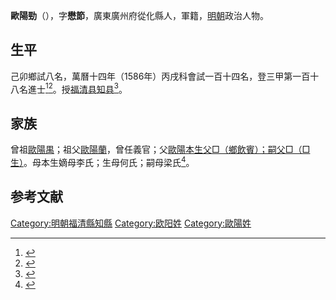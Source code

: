 {{明清人物信息框
| 姓名 = 歐陽勁
| 原名 =
| 圖片名稱= 
| 圖片大小 =
| 圖片說明 = 
| 最高職務 =
| 國家 = 大明 
| 爵位 =
| 籍貫 = 廣東廣州府從化縣
| 族裔 = 
| 旗籍 = 
| 字號 = 
| 諡號 =
| 出生日期 = 生年不詳
| 出生地點 =
| 逝世日期 = 卒年不詳
| 逝世地點 =
| 墓葬 =
| 配偶 = 
| 親屬 = 
| 出身 =
* 萬曆十四年丙戌科進士
| 經歷 =
| 著作 =  
}}
'''歐陽勁'''（{{bd|？||？|catIdx=}}），字'''懋節'''，廣東廣州府從化縣人，軍籍，[[明朝|明朝]]政治人物。

== 生平 ==
己卯鄉試八名，萬曆十四年（1586年）丙戌科會試一百十四名，登三甲第一百十八名進士<ref>{{Cite book|title=《皇明贡举考》卷五|last=（明）[[张朝瑞|张朝瑞]]|first=|publisher=《续修四库全书》史部第828册|year=|isbn=|location=|pages=}}</ref><ref>{{Cite book|title=贡举志五种 上|last=鲁小俊，江俊伟著|first=|publisher=武汉：武汉大学出版社|year=2009|isbn=978-7-307-07043-1|location=|pages=}}</ref>。授[[福清县|福清县]][[知县|知县]]<ref>{{cite news|title=福清市志  第四节　明代县衙|url=http://www.fzdqw.com/ShowText.asp?ToBook=1100&index=1135|accessdate=2013-08-11|newspaper=福州地情网|deadurl=yes|archiveurl=https://web.archive.org/web/20150528034308/http://www.fzdqw.com/ShowText.asp?ToBook=1100&index=1135|archivedate=2015-05-28}}</ref>。

== 家族 ==
曾祖[[歐陽禺|歐陽禺]]；祖父[[歐陽蘭|歐陽蘭]]，曾任義官；父[[歐陽本生父□（鄉飲賓）；嗣父□（□生）|歐陽本生父□（鄉飲賓）；嗣父□（□生）]]。母本生嫡母李氏；生母何氏；嗣母梁氏<ref>{{Cite book|title=天一阁藏明代科举录选刊 登科录 点校本|last=龚延明主编|first=|publisher=宁波出版社|year=2016|isbn=978-7-5526-2320-8|location=宁波|pages=|quote=《天一閣藏明代科舉錄選刊.登科錄》之《萬曆丙戌科進士同年總綠》}}</ref>。

==参考文献==
{{reflist}}

{{萬曆十四年丙戌科殿試金榜}}

{{DEFAULTSORT:Ou欧}}
[[Category:明朝福清縣知縣|Category:明朝福清縣知縣]]
[[Category:欧阳姓|Category:欧阳姓]]
[[Category:歐陽姓|Category:歐陽姓]]


{{明朝人物小作品}}